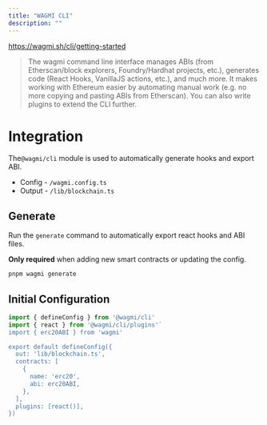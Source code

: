 ```yaml
---
title: "WAGMI CLI"
description: ""
---
```


https://wagmi.sh/cli/getting-started

> The wagmi command line interface manages ABIs (from Etherscan/block explorers, Foundry/Hardhat projects, etc.), generates code (React Hooks, VanillaJS actions, etc.), and much more. It makes working with Ethereum easier by automating manual work (e.g. no more copying and pasting ABIs from Etherscan). You can also write plugins to extend the CLI further.

# Integration

The`@wagmi/cli` module is used to automatically generate hooks and export ABI.

- Config - `/wagmi.config.ts`
- Output - `/lib/blockchain.ts`

## Generate
Run the `generate` command to automatically export react hooks and ABI files.

**Only required** when adding new smart contracts or updating the config.

```bash
pnpm wagmi generate
```

## Initial Configuration
```typescript
import { defineConfig } from '@wagmi/cli'
import { react } from '@wagmi/cli/plugins'`
import { erc20ABI } from 'wagmi'

export default defineConfig({
  out: 'lib/blockchain.ts',
  contracts: [
    {
      name: 'erc20',
      abi: erc20ABI,
    },
  ],
  plugins: [react()],
})

```
